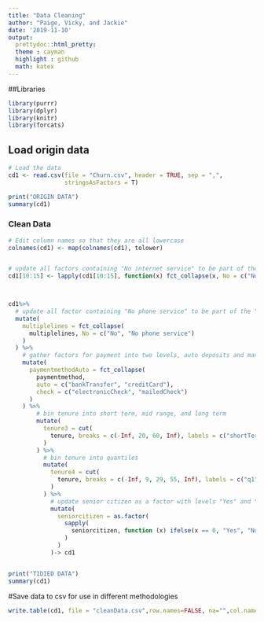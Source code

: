 ```yaml
---
title: "Data Cleaning"
author: "Paige, Vicky, and Jackie"
date: '2019-11-10'
output: 
  prettydoc::html_pretty:
  theme : cayman
  highlight : github
  math: katex
---
```


##Libraries
```r
library(purrr)
library(dplyr)
library(knitr)
library(forcats)
```

## Load origin data
```r
# Load the data
cd1 <- read.csv(file = "Churn.csv", header = TRUE, sep = ",", 
                stringsAsFactors = T)

print("ORIGIN DATA")
summary(cd1)
```

### Clean Data
```r

# Edit column names so that they are all lowercase
colnames(cd1) <- map(colnames(cd1), tolower)


# update all factors containing "No internet service" to be part of the "No" level
cd1[10:15] <- lapply(cd1[10:15], function(x) fct_collapse(x, No = c("No", "No internet service")) )



cd1%>%
  # update all factor containing "No phone service" to be part of the "No" level
  mutate(
    multiplelines = fct_collapse(
      multiplelines, No = c("No", "No phone service")
    )
  ) %>%
    # gather factors for payment into two levels, auto deposits and manual checks
    mutate(
      paymentmethodAuto = fct_collapse(
        paymentmethod, 
        auto = c("bankTransfer", "creditCard"),
        check = c("electronicCheck", "mailedCheck")
      ) 
    ) %>%
        # bin tenure into short term, mid range, and long term
        mutate(
          tenure3 = cut(
            tenure, breaks = c(-Inf, 20, 60, Inf), labels = c("shortTerm", "midTerm", "longTerm")
          )
        ) %>%
          # bin tenure into quantiles
          mutate(
            tenure4 = cut(
              tenure, breaks = c(-Inf, 9, 29, 55, Inf), labels = c("q1", "q2", "q3", "q4")
            )
          ) %>%
            # update senior citizen as a factor with levels "Yes" and "No"
            mutate(
              seniorcitizen = as.factor(
                sapply(
                  seniorcitizen, function (x) ifelse(x == 0, "Yes", "No")
                )
              )
            )-> cd1


print("TIDIED DATA")    
summary(cd1)
```

#Save data to csv for use in different methodologies

```r
write.table(cd1, file = "cleanData.csv",row.names=FALSE, na="",col.names=TRUE, sep=",")
```

